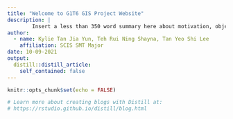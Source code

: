 ```yaml
---
title: "Welcome to G1T6 GIS Project Website"
description: | 
        Insert a less than 350 word summary here about motivation, objective, and main feature of application
author:
  - name: Kylie Tan Jia Yun, Teh Rui Ning Shayna, Tan Yeo Shi Lee 
    affiliation: SCIS SMT Major
date: 10-09-2021
output:
  distill::distill_article:
    self_contained: false
---
```


```r
knitr::opts_chunk$set(echo = FALSE)

# Learn more about creating blogs with Distill at:
# https://rstudio.github.io/distill/blog.html

```



